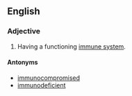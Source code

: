 ==English==

===Adjective===
{{en-adj}}

# Having a functioning [[immune system]].

====Antonyms====
* [[immunocompromised]]
* [[immunodeficient]]